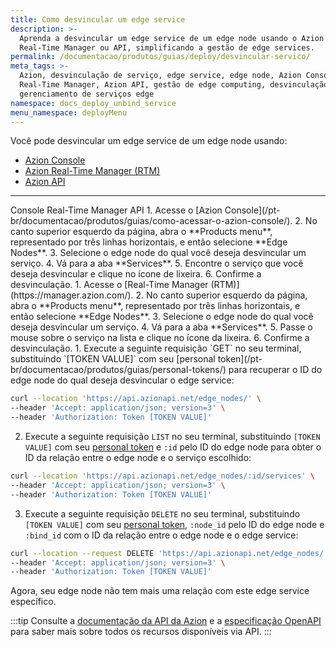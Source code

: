 ```yaml
---
title: Como desvincular um edge service
description: >-
  Aprenda a desvincular um edge service de um edge node usando o Azion Console,
  Real-Time Manager ou API, simplificando a gestão de edge services.
permalink: /documentacao/produtos/guias/deploy/desvincular-servico/
meta_tags: >-
  Azion, desvinculação de serviço, edge service, edge node, Azion Console,
  Real-Time Manager, Azion API, gestão de edge computing, desvinculação via API,
  gerenciamento de serviços edge
namespace: docs_deploy_unbind_service
menu_namespace: deployMenu
---
```



<InterfaceNote />

Você pode desvincular um edge service de um edge node usando:

- [Azion Console](/pt-br/documentacao/produtos/guias/como-acessar-o-azion-console/)
- [Azion Real-Time Manager (RTM)](https://manager.azion.com/)
- [Azion API](https://api.azion.com/#5927138a-5150-4fe2-8364-741a3b5857bf)

---

<Tabs client:visible>
    <Fragment slot="tab.console">Console</Fragment>
    <Fragment slot="tab.rtm">Real-Time Manager</Fragment>
    <Fragment slot="tab.api">API</Fragment>

<Fragment slot="panel.console">
1. Acesse o [Azion Console](/pt-br/documentacao/produtos/guias/como-acessar-o-azion-console/).
2. No canto superior esquerdo da página, abra o **Products menu**, representado por três linhas horizontais, e então selecione **Edge Nodes**.
3. Selecione o edge node do qual você deseja desvincular um serviço.
4. Vá para a aba **Services**.
5. Encontre o serviço que você deseja desvincular e clique no ícone de lixeira.
6. Confirme a desvinculação.
</Fragment>

<Fragment slot="panel.rtm">
1. Acesse o [Real-Time Manager (RTM)](https://manager.azion.com/).
2. No canto superior esquerdo da página, abra o **Products menu**, representado por três linhas horizontais, e então selecione **Edge Nodes**.
3. Selecione o edge node do qual você deseja desvincular um serviço.
4. Vá para a aba **Services**.
5. Passe o mouse sobre o serviço na lista e clique no ícone da lixeira.
6. Confirme a desvinculação.
</Fragment>

<Fragment slot="panel.api">
1. Execute a seguinte requisição `GET` no seu terminal, substituindo `[TOKEN VALUE]` com seu [personal token](/pt-br/documentacao/produtos/guias/personal-tokens/) para recuperar o ID do edge node do qual deseja desvincular o edge service:

```bash 
curl --location 'https://api.azionapi.net/edge_nodes/' \
--header 'Accept: application/json; version=3' \
--header 'Authorization: Token [TOKEN VALUE]'
```

2. Execute a seguinte requisição `LIST` no seu terminal, substituindo `[TOKEN VALUE]` com seu [personal token](/pt-br/documentacao/produtos/guias/personal-tokens/) e `:id` pelo ID do edge node para obter o ID da relação entre o edge node e o serviço escolhido:

```bash
curl --location 'https://api.azionapi.net/edge_nodes/:id/services' \
--header 'Accept: application/json; version=3' \
--header 'Authorization: Token [TOKEN VALUE]'
```

3. Execute a seguinte requisição `DELETE` no seu terminal, substituindo `[TOKEN VALUE]` com seu [personal token](/pt-br/documentacao/produtos/guias/personal-tokens/), `:node_id` pelo ID do edge node e `:bind_id` com o ID da relação entre o edge node e o edge service:

```bash
curl --location --request DELETE 'https://api.azionapi.net/edge_nodes/:node_id/services/:bind_id' \
--header 'Accept: application/json; version=3' \
--header 'Authorization: Token [TOKEN VALUE]'
```

Agora, seu edge node não tem mais uma relação com este edge service específico. 

:::tip
Consulte a [documentação da API da Azion](https://api.azion.com/) e a [especificação OpenAPI](https://github.com/aziontech/azionapi-openapi/) para saber mais sobre todos os recursos disponíveis via API.
:::
</Fragment>

</Tabs>
